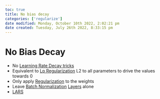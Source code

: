 ```yaml
---
toc: true
title: No bias decay
categories: ['regularize']
date modified: Monday, October 10th 2022, 2:02:21 pm
date created: Tuesday, July 26th 2022, 8:33:15 pm
---
```


# No Bias Decay
- No [Learning Rate Decay tricks](Learning%20Rate%20Decay%20tricks.qmd)
- Equivalent to [Lp Regularization](Lp%20Regularization.qmd) L2 to all parameters to drive the values towards 0
- Only apply [Regularization](Regularization.qmd) to the weights
- Leave [Batch Normalization](Batch%20Normalization.qmd) [Layers](Layers.qmd) alone
- [LARS](LARS)



